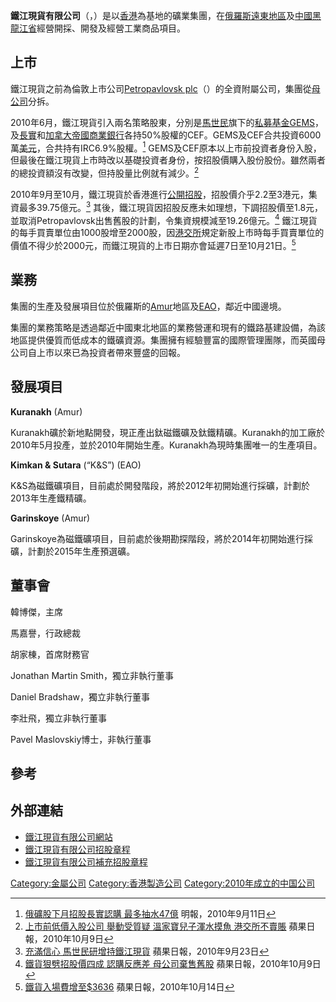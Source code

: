 '''鐵江現貨有限公司'''（{{lang-en|IRC Limited}}，{{hkex|1029}}）是以[[香港|香港]]為基地的礦業集團，在[[俄羅斯遠東地區|俄羅斯遠東地區]]及[[中國|中國]][[黑龍江省|黑龍江省]]經營開採、開發及經營工業商品項目。

== 上市 ==
鐵江現貨之前為倫敦上市公司[[Petropavlovsk_plc|Petropavlovsk plc]]（{{LSE2|POG}}）的全資附屬公司，集團從[[母公司|母公司]]分拆。

2010年6月，鐵江現貨引入兩名策略股東，分別是[[馬世民|馬世民]]旗下的[[私募基金|私募基金]]GEMS，及[[長實|長實]]和[[加拿大帝國商業銀行|加拿大帝國商業銀行]]各持50%股權的CEF。GEMS及CEF合共投資6000萬[[美元|美元]]，合共持有IRC6.9%股權。<ref name=mingpao>[http://www.mpfinance.com/htm/Finance/20100911/ab/ab_aba1.htm 俄礦股下月招股長實認購 最多抽水47億] 明報，2010年9月11日</ref> GEMS及CEF原本以上市前投資者身份入股，但最後在鐵江現貨上市時改以基礎投資者身份，按招股價購入股份股份。雖然兩者的總投資額沒有改變，但持股量比例就有減少。<ref>[http://hk.apple.nextmedia.com/template/apple/art_main.php?iss_id=20101015&sec_id=4104&subsec=11866&art_id=14555791 上市前低價入股公司 舉動受質疑 溫家寶兒子渾水摸魚 港交所不賣賬] 蘋果日報，2010年10月9日</ref>  

2010年9月至10月，鐵江現貨於香港進行[[公開招股|公開招股]]，招股價介乎2.2至3港元，集資最多39.75億元。<ref>[http://hk.apple.nextmedia.com/template/apple/art_main.php?iss_id=20100923&sec_id=15307&subsec=15320&art_id=14479314 充滿信心 馬世民研增持鐵江現貨] 蘋果日報，2010年9月23日</ref> 其後，鐵江現貨因招股反應未如理想，下調招股價至1.8元，並取消Petropavlovsk出售舊股的計劃，令集資規模減至19.26億元。<ref>[http://hk.apple.nextmedia.com/template/apple/art_main.php?iss_id=20101009&sec_id=15307&subsec=15320&art_id=14534976 鐵貨狠劈招股價四成 認購反應差 母公司棄售舊股] 蘋果日報，2010年10月9日</ref> 鐵江現貨的每手買賣單位由1000股增至2000股，因[[港交所|港交所]]規定新股上市時每手買賣單位的價值不得少於2000元，而鐵江現貨的上市日期亦會延遲7日至10月21日。<ref>[http://hk.apple.nextmedia.com/template/apple/art_main.php?iss_id=20101014&sec_id=15307&subsec=15320&art_id=14551830 鐵貨入場費增至$3636] 蘋果日報，2010年10月14日</ref>

== 業務 ==
集團的生產及發展項目位於俄羅斯的[[Amur|Amur]]地區及[[EAO|EAO]]，鄰近中國邊境。

集團的業務策略是透過鄰近中國東北地區的業務營運和現有的鐵路基建設備，為該地區提供優質而低成本的鐵礦資源。集團擁有經驗豐富的國際管理團隊，而英國母公司自上市以來已為投資者帶來豐盛的回報。

== 發展項目 ==
'''Kuranakh''' (Amur)

Kuranakh礦於新地點開發，現正產出鈦磁鐵礦及鈦鐵精礦。Kuranakh的加工廠於2010年5月投產，並於2010年開始生產。Kuranakh為現時集團唯一的生產項目。

'''Kimkan & Sutara''' (“K&S”) (EAO) 

K&S為磁鐵礦項目，目前處於開發階段，將於2012年初開始進行採礦，計劃於2013年生產鐵精礦。

'''Garinskoye''' (Amur) 

Garinskoye為磁鐵礦項目，目前處於後期勘探階段，將於2014年初開始進行採礦，計劃於2015年生產預選礦。

== 董事會 ==
韓博傑，主席

馬嘉譽，行政總裁

胡家棟，首席財務官

Jonathan Martin Smith，獨立非執行董事

Daniel Bradshaw，獨立非執行董事

李壯飛，獨立非執行董事

Pavel Maslovskiy博士，非執行董事

==參考==
{{reflist}}

==外部連結==
*[http://www.ircgroup.com.hk/ 鐵江現貨有限公司網站]
*[http://www.hkexnews.hk/listedco/listconews/sehk/20100930/LTN20100930028_C.HTM 鐵江現貨有限公司招股章程]
*[http://www.hkexnews.hk/listedco/listconews/sehk/20101013/LTN20101013004_C.pdf 鐵江現貨有限公司補充招股章程]

[[Category:金屬公司|Category:金屬公司]]
[[Category:香港製造公司|Category:香港製造公司]]
[[Category:2010年成立的中国公司|Category:2010年成立的中国公司]]